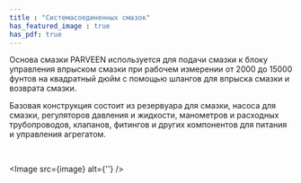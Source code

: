 ```yaml
---
title : "Системасоединенных смазок"
has_featured_image : true
has_pdf: true
---
```


Основа смазки PARVEEN используется для подачи смазки к блоку управления впрыском смазки при рабочем измерении от 2000 до 15000 фунтов на квадратный дюйм с помощью шлангов для впрыска смазки и возврата смазки.

Базовая конструкция состоит из резервуара для смазки, насоса для смазки, регуляторов давления и жидкости, манометров и расходных трубопроводов, клапанов, фитингов и других компонентов для питания и управления агрегатом.

<br />

<Image src={image} alt={''} />